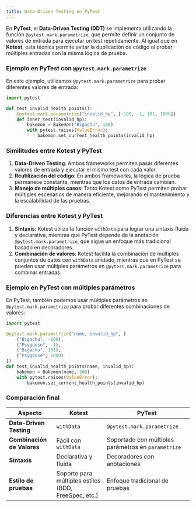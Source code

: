 ```yaml
---
title: Data-Driven Testing en PyTest
---
```


<ReadingTime />
<GithubRepoLink user="r8vnhill" repo="" />


En **PyTest**, el **Data-Driven Testing (DDT)** se implementa utilizando la función `@pytest.mark.parametrize`, que permite definir un conjunto de valores de entrada para ejecutar un test repetidamente. Al igual que en **Kotest**, esta técnica permite evitar la duplicación de código al probar múltiples entradas con la misma lógica de prueba.

### Ejemplo en PyTest con `@pytest.mark.parametrize`

En este ejemplo, utilizamos `@pytest.mark.parametrize` para probar diferentes valores de entrada:

```python
import pytest

def test_invalid_health_points():
    @pytest.mark.parametrize("invalid_hp", [-100, -1, 101, 1000])
    def inner_test(invalid_hp):
        bakemon = Bakemon("Bigachu", 100)
        with pytest.raises(ValueError):
            bakemon.set_current_health_points(invalid_hp)
```

### Similitudes entre Kotest y PyTest

1. **Data-Driven Testing**: Ambos frameworks permiten pasar diferentes valores de entrada y ejecutar el mismo test con cada valor.
2. **Reutilización del código**: En ambos frameworks, la lógica de prueba permanece constante, mientras que los datos de entrada cambian.
3. **Manejo de múltiples casos**: Tanto Kotest como PyTest permiten probar múltiples escenarios de manera eficiente, mejorando el mantenimiento y la escalabilidad de las pruebas.

### Diferencias entre Kotest y PyTest

1. **Sintaxis**: Kotest utiliza la función `withData` para lograr una sintaxis fluida y declarativa, mientras que PyTest depende de la anotación `@pytest.mark.parametrize`, que sigue un enfoque más tradicional basado en decoradores.
2. **Combinación de valores**: Kotest facilita la combinación de múltiples conjuntos de datos con `withData` anidado, mientras que en PyTest se pueden usar múltiples parámetros en `@pytest.mark.parametrize` para combinar entradas.

### Ejemplo en PyTest con múltiples parámetros

En PyTest, también podemos usar múltiples parámetros en `@pytest.mark.parametrize` para probar diferentes combinaciones de valores:

```python
import pytest

@pytest.mark.parametrize("name, invalid_hp", [
    ("Bigachu", -100),
    ("Psygoose", -1),
    ("Bigachu", 101),
    ("Psygoose", 1000)
])
def test_invalid_health_points(name, invalid_hp):
    bakemon = Bakemon(name, 100)
    with pytest.raises(ValueError):
        bakemon.set_current_health_points(invalid_hp)
```

### Comparación final

| Aspecto                    | Kotest                                               | PyTest                                              |
|----------------------------|------------------------------------------------------|-----------------------------------------------------|
| **Data-Driven Testing**    | `withData`                                           | `@pytest.mark.parametrize`                          |
| **Combinación de Valores** | Fácil con `withData`                                 | Soportado con múltiples parámetros en `parametrize` |
| **Sintaxis**               | Declarativa y fluida                                 | Decoradores con anotaciones                         |
| **Estilo de pruebas**      | Soporte para múltiples estilos (BDD, FreeSpec, etc.) | Enfoque tradicional de pruebas                      |
